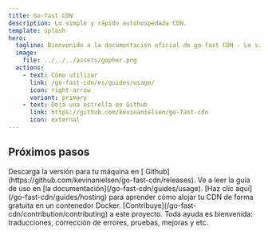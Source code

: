 ```yaml
---
title: Go-fast CDN
description: Lo simple y rápido autohospedada CDN.
template: splash
hero:
  tagline: Bienvenido a la documentación oficial de go-fast CDN - Lo simple y rápido autohospedada CDN!
  image:
    file: ../../../assets/gopher.png
  actions:
    - text: Cómo utilizar
      link: /go-fast-cdn/es/guides/usage/
      icon: right-arrow
      variant: primary
    - text: Deja una estrella en Github
      link: https://github.com/kevinanielsen/go-fast-cdn
      icon: external
---
```



## Próximos pasos

<CardGrid stagger>
  <Card title="Descarga la CDN" icon="add-document">
    Descarga la versión para tu máquina en [
    Github](https://github.com/kevinanielsen/go-fast-cdn/releases).
  </Card>
  <Card title="Lee la documentación" icon="open-book">
    Ve a leer la guía de uso en [la documentación](/go-fast-cdn/guides/usage).
  </Card>
  <Card title="Aloja tu propia CDN" icon="rocket">
    [Haz clic aquí](/go-fast-cdn/guides/hosting) para aprender cómo alojar tu CDN de forma gratuita en un contenedor Docker.
  </Card>
  <Card title="Contribute" icon="pen">
    [Contribuye](/go-fast-cdn/contribution/contributing) a este proyecto. Toda ayuda es bienvenida: traducciones, corrección de errores, pruebas, mejoras y etc.
  </Card>
</CardGrid>
